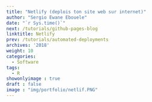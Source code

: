 ```yaml
---
title: "Netlify (deplois ton site web sur internet)"
author: "Sergio Ewane Ebouele"
date: "`r Sys.time()`"
next: /tutorials/github-pages-blog
linktitle: Netlify
prev: /tutorials/automated-deployments
archives: '2018'
weight: 10
categories:
  - Software
tags:
  - R
showonlyimage : true
draft : false
image : "img/portfolio/netlif.PNG"
---
```















